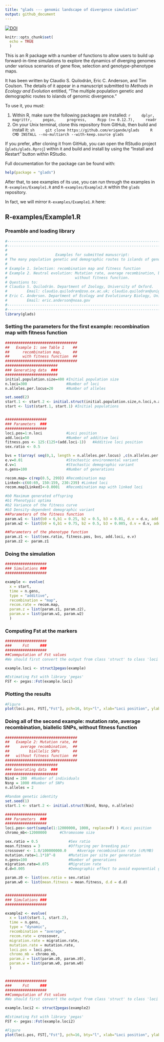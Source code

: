 ```yaml
---
title: "glads --- genomic landscape of divergence simulation"
output: github_document
---
```


[![DOI](https://zenodo.org/badge/69031005.svg)](https://zenodo.org/badge/latestdoi/69031005)


```r
knitr::opts_chunk$set(
  echo = TRUE
  )
```

This is an R package with a number of functions to allow users to build up
forward-in-time simulations to explore the dynamics of diverging genomes under
various scenarios of gene flow, selection and genotype-phenotype maps.

It has been written by Claudio S. Quilodrán, Eric C. Anderson, and Tim Coulson.
The details of it appear in a manuscript submitted to _Methods in Ecology and Evolution_
entitled, "The multiple population genetic and demographic
routes to islands of genomic divergence."

To use it, you must:

1. Within R, make sure the following packages are installed:
    ```r
    dplyr,
    magrittr,
    pegas,
    progress,
    Rcpp (>= 0.12.7),
    readr
    ```
1. On your Unix terminal, clone this repository from GitHub, then build and install it:
    ```sh
    git clone https://github.com/eriqande/glads
    R CMD INSTALL --no-multiarch --with-keep.source glads
    ```

If you prefer, after cloning it from GitHub, you can open the
RStudio project (`glads/glads.Rproj`) within it and build and install
by using the "Install and Restart" button within RStudio.

Full documentation for the package can be found with:
```r
help(package = "glads")
```

After that, to see examples of its use, you can run through the examples in
`R-examples/Example1.R` and `R-examples/Example2.R` within the `glads` repository.

In fact, we will mirror `R-examples/Example1.R` here:

## R-examples/Example1.R

### Preamble and loading library

```r
#--------------------------------------------------------------------------------------------
#--------------------------------------------------------------------------------------------
#
#                      Examples for submitted manuscript:
# The many population genetic and demographic routes to islands of genomic divergence
#
# Example 1. Selection: recombination map and fitness function
# Example 2. Neutral evolution: Mutation rate, average recombination, biallelic SNPs,
#                               without fitness function.
# Questions to:
# Claudio S. Quilodrán. Department of Zoology, University of Oxford.
#         Email: claudio.quilodran@zoo.ox.ac.uk; claudio.quilodran@unige.ch
# Eric C. Anderson. Department of Ecology and Evolutionary Biology, University of California.
#         Email: eric.anderson@noaa.gov
#--------------------------------------------------------------------------------------------
#--------------------------------------------------------------------------------------------
library(glads)


```


### Setting the parameters for the first example: recombination map with fitness function

```r
#################################
## 	 Example 1: see Table 1    ##
##	   	recombination map,     ##
## 	 	with fitness function  ##
#################################
########################
### Generating data  ###
########################
initial.population.size=400 #Initial population size
n.loci=300					#Number of loci
n.alleles.per.locus=20		#Number of alleles

set.seed(2)
start.1 <- start.2 <- initial.struct(initial.population.size,n.loci,n.alleles.per.locus)
start <- list(start.1, start.1) #Initial populations


###################
### Parameters  ###
###################
loci.pos=1:n.loci			#Loci position
add.loci=50					#Number of additive loci
fitness.pos <- 125:(125+(add.loci-1))   #Additive loci position
sex.ratio <- 0.5

bvs = t(array( seq(0,1, length = n.alleles.per.locus) ,c(n.alleles.per.locus, add.loci))) #Breeding value of additive loci
e.v=0.01 					#Stochastic environmental variant
d.v=1 						#Stochastic demographic variant
n.gens=100					#Number of generations

recom.map= c(rep(0.5, 299))	#Recombination map
Linked<-c(60:69, 150:159, 230:239) #Linked loci
recom.map[Linked]<-0.0001	#Recombination map with linked loci

#b0 Maximum generated offspring
#b1 Phenotypic optima
#b2 Variance of the fitness curve
#b3 Density-dependent demographic variant
##Parameters of the fitness function
param.w1 <- list(b0 = 6,b1 = 0.25, b2 = 0.5, b3 = 0.01, d.v = d.v, add.loci = add.loci)
param.w2 <- list(b0 = 6,b1 = 0.75, b2 = 0.5, b3 = 0.005, d.v = d.v, add.loci = add.loci)

##Parameters of the phenotype function
param.z1 <- list(sex.ratio, fitness.pos, bvs, add.loci, e.v)
param.z2 <- param.z1
```

### Doing the simulation

```r
###################
### Simulations ###
###################

example <- evolve(
  x = start, 
  time = n.gens, 
  type = "additive", 
  recombination = "map", 
  recom.rate = recom.map, 
  param.z = list(param.z1, param.z2), 
  param.w = list(param.w1, param.w2)
  )
```

### Computing Fst at the markers

```r
###################
###     Fst     ###
###################
##Commputation of Fst values
#We should first convert the output from class 'struct' to class 'loci'

example.loci <- struct2pegas(example)

#Estimating Fst with library 'pegas'
FST <- pegas::Fst(example.loci)

```

### Plotting the results

```r
#Figure
plot(loci.pos, FST[,"Fst"], pch=16, bty="l", xlab="Loci position", ylab="Fst", ylim=c(0,1), type="l", xaxs="i", yaxs="i", las=1, lwd=2  )
```


### Doing all of the second example: mutation rate, average recombination, biallelic SNPs, without fitness function

```r
#################################
## 	 Example 2: Mutation rate, ##
##	   average recombination,  ##
##		   biallelic SNPs      ##
## 	 without fitness function  ##
#################################
########################
### Generating data  ###
########################
Nind = 200 	#Number of individuals
Nsnp = 1000	#Number of SNPs
n.alleles = 2

#Random genetic identity
set.seed(1)
start.1 <- start.2 <- initial.struct(Nind, Nsnp, n.alleles)

###################
### Parameters  ###
###################
loci.pos<-sort(sample(1:12000000, 1000, replace=F) ) #Loci position
chromo_mb<-12000000 	 #Chromosome size

sex.ratio = 0.5 			 #Sex ratio
mean.fitness = 3 			 #Offspring per breeding pair
crossover <- 1.0/100000000.0 	 #Average recombination rate (cM/MB)
mutation.rate=1.1*10^-8 	 #Mutation per site per generation
n.gens=100					 #Number of generations
migration.rate=0.075		 #Migration rate
d.d=0.005					 #Demographic effect to avoid exponential growth

param.z0 <- list(sex.ratio = sex.ratio)
param.w0 <- list(mean.fitness = mean.fitness, d.d = d.d)


###################
### Simulations ###
###################

example2 <- evolve(
  x = list(start.1, start.2), 
  time = n.gens, 
  type = "dynamic", 
  recombination = "average", 
  recom.rate = crossover,
  migration.rate = migration.rate, 
  mutation.rate = mutation.rate, 
  loci.pos = loci.pos, 
  chromo_mb = chromo_mb, 
  param.z = list(param.z0, param.z0), 
  param.w = list(param.w0, param.w0)
  )


###################
###     Fst     ###
###################
##Commputation of Fst values
#We should first convert the output from class 'struct' to class 'loci'

example.loci2 <- struct2pegas(example2)

#Estimating Fst with library 'pegas'
FST <- pegas::Fst(example.loci2)

#Figure
plot(loci.pos, FST[,"Fst"], pch=16, bty="l", xlab="Loci position", ylab="Fst", ylim=c(0,1), type="l", xaxs="i", yaxs="i", las=1, lwd=2  )

```
